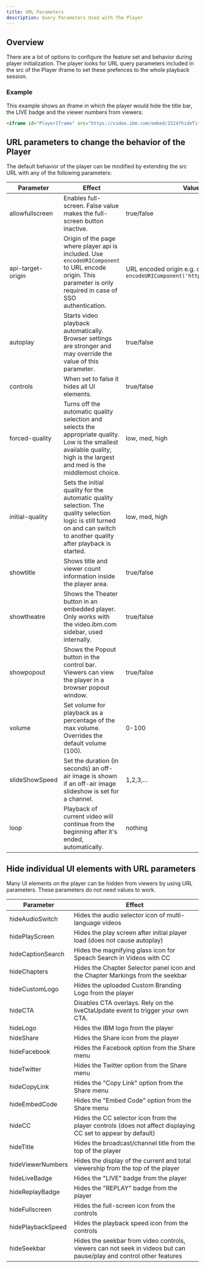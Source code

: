 ```yaml
---
title: URL Parameters
description: Query Parameters Used with The Player
---
```


## Overview

There are a lot of options to configure the feature set and behavior during player initialization. The player looks for URL query parameters included in the src of the Player iframe to set these prefences to the whole playback session.

### Example

This example shows an iframe in which the player would hide the title bar, the LIVE badge and the viewer numbers from viewers:

```html
<iframe id="PlayerIframe" src="https://video.ibm.com/embed/1524?hideTitle&hideLiveBadge&hideViewerNumbers" width="640" height="480" allowfullscreen webkitallowfullscreen referrerpolicy="no-referrer-when-downgrade"></iframe>
```

## URL parameters to change the behavior of the Player

The default behavior of the player can be modified by extending the src URL with any of the following parameters:

| Parameter       | Effect                                                                                                                                                                      | Values         | Default |
|-----------------|-----------------------------------------------------------------------------------------------------------------------------------------------------------------------------|----------------|---------|
| allowfullscreen | Enables full-screen. False value makes the full-screen button inactive.                                                                                                     | true/false     | true    |
| api-target-origin | Origin of the page where player api is included. Use `encodeURIComponent` to URL encode origin. This parameter is only required in case of SSO authentication.                                                                              | URL encoded origin e.g. output of `encodeURIComponent('https://video.ibm.com')`        | N/A     |
| autoplay        | Starts video playback automatically. Browser settings are stronger and may override the value of this parameter.                                                            | true/false     | false   |
| controls        | When set to false it hides all UI elements.                                                                                                                                 | true/false     | true    |
| forced-quality  | Turns off the automatic quality selection and selects the appropriate quality. Low is the smallest available quality, high is the largest and med is the middlemost choice. | low, med, high | N/A     |
| initial-quality | Sets the initial quality for the automatic quality selection. The quality selection logic is still turned on and can switch to another quality after playback is started.   | low, med, high | N/A     |
| showtitle       | Shows title and viewer count information inside the player area.                                                                                                            | true/false     | true    |
| showtheatre     | Shows the Theater button in an embedded player. Only works with the video.ibm.com sidebar, used internally.                                                                 | true/false     | false   |
| showpopout      | Shows the Popout button in the control bar. Viewers can view the player in a browser popout window.                                                                         | true/false     | false   |
| volume          | Set volume for playback as a percentage of the max volume. Overrides the default volume (100).                                                                              | 0-100          | 100     |
| slideShowSpeed  | Set the duration (in seconds) an off-air image is shown if an off-air image slideshow is set for a channel.                                                                 | 1,2,3,...      | 5       |
| loop            | Playback of current video will continue from the beginning after it's ended, automatically.                                                                                 | nothing        | N/A     |

## Hide individual UI elements with URL parameters

Many UI elements on the player can be hidden from viewers by using URL parameters. These parameters do not need values to work.

| Parameter         | Effect                                                                                                              |
|-------------------|---------------------------------------------------------------------------------------------------------------------|
| hideAudioSwitch   | Hides the audio selector icon of multi-language videos                                                              |
| hidePlayScreen    | Hides the play screen after initial player load (does not cause autoplay)                                           |
| hideCaptionSearch | Hides the magnifying glass icon for Speach Search in Videos with CC                                                 |
| hideChapters      | Hides the Chapter Selector panel icon and the Chapter Markings from the seekbar                                     |
| hideCustomLogo    | Hides the uploaded Custom Branding Logo from the player                                                             |
| hideCTA           | Disables CTA overlays. Rely on the liveCtaUpdate event to trigger your own CTA.                                     |
| hideLogo          | Hides the IBM logo from the player                                                                                  |
| hideShare         | Hides the Share icon from the player                                                                                |
| hideFacebook      | Hides the Facebook option from the Share menu                                                                       |
| hideTwitter       | Hides the Twitter option from the Share menu                                                                        |
| hideCopyLink      | Hides the "Copy Link" option from the Share menu                                                                    |
| hideEmbedCode     | Hides the "Embed Code" option from the Share menu                                                                   |
| hideCC            | Hides the CC selector icon from the player controls (does not affect displaying CC set to appear by default)        |
| hideTitle         | Hides the broadcast/channel title from the top of the player                                                        |
| hideViewerNumbers | Hides the display of the current and total viewership from the top of the player                                    |
| hideLiveBadge     | Hides the "LIVE" badge from the player                                                                              |
| hideReplayBadge   | Hides the "REPLAY" badge from the player                                                                            |
| hideFullscreen    | Hides the full-screen icon from the controls                                                                        |
| hidePlaybackSpeed | Hides the playback speed icon from the controls                                                                     |
| hideSeekbar       | Hides the seekbar from video controls, viewers can not seek in videos but can pause/play and control other features |
